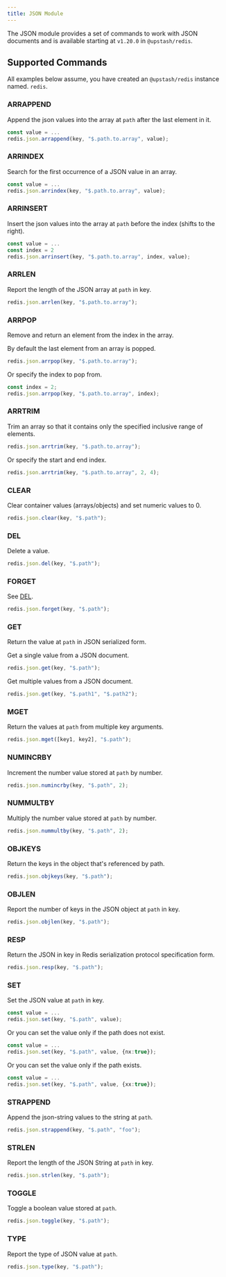 ```yaml
---
title: JSON Module
---
```


The JSON module provides a set of commands to work with JSON documents and is
available starting at `v1.20.0` in `@upstash/redis`.

## Supported Commands

All examples below assume, you have created an `@upstash/redis` instance named.
`redis`.

### ARRAPPEND

Append the json values into the array at `path` after the last element in it.

```ts
const value = ...
redis.json.arrappend(key, "$.path.to.array", value);
```

### ARRINDEX

Search for the first occurrence of a JSON value in an array.

```ts
const value = ...
redis.json.arrindex(key, "$.path.to.array", value);
```

### ARRINSERT

Insert the json values into the array at `path` before the index (shifts to the
right).

```ts
const value = ...
const index = 2
redis.json.arrinsert(key, "$.path.to.array", index, value);
```

### ARRLEN

Report the length of the JSON array at `path` in key.

```ts
redis.json.arrlen(key, "$.path.to.array");
```

### ARRPOP

Remove and return an element from the index in the array.

By default the last element from an array is popped.

```ts
redis.json.arrpop(key, "$.path.to.array");
```

Or specify the index to pop from.

```ts
const index = 2;
redis.json.arrpop(key, "$.path.to.array", index);
```

### ARRTRIM

Trim an array so that it contains only the specified inclusive range of
elements.

```ts
redis.json.arrtrim(key, "$.path.to.array");
```

Or specify the start and end index.

```ts
redis.json.arrtrim(key, "$.path.to.array", 2, 4);
```

### CLEAR

Clear container values (arrays/objects) and set numeric values to 0.

```ts
redis.json.clear(key, "$.path");
```

### DEL

Delete a value.

```ts
redis.json.del(key, "$.path");
```

### FORGET

See [DEL](#del).

```ts
redis.json.forget(key, "$.path");
```

### GET

Return the value at `path` in JSON serialized form.

Get a single value from a JSON document.

```ts
redis.json.get(key, "$.path");
```

Get multiple values from a JSON document.

```ts
redis.json.get(key, "$.path1", "$.path2");
```

### MGET

Return the values at `path` from multiple key arguments.

```ts
redis.json.mget([key1, key2], "$.path");
```

### NUMINCRBY

Increment the number value stored at `path` by number.

```ts
redis.json.numincrby(key, "$.path", 2);
```

### NUMMULTBY

Multiply the number value stored at `path` by number.

```ts
redis.json.nummultby(key, "$.path", 2);
```

### OBJKEYS

Return the keys in the object that's referenced by path.

```ts
redis.json.objkeys(key, "$.path");
```

### OBJLEN

Report the number of keys in the JSON object at `path` in key.

```ts
redis.json.objlen(key, "$.path");
```

### RESP

Return the JSON in key in Redis serialization protocol specification form.

```ts
redis.json.resp(key, "$.path");
```

### SET

Set the JSON value at `path` in key.

```ts
const value = ...
redis.json.set(key, "$.path", value);
```

Or you can set the value only if the path does not exist.

```ts
const value = ...
redis.json.set(key, "$.path", value, {nx:true});
```

Or you can set the value only if the path exists.

```ts
const value = ...
redis.json.set(key, "$.path", value, {xx:true});
```

### STRAPPEND

Append the json-string values to the string at `path`.

```ts
redis.json.strappend(key, "$.path", "foo");
```

### STRLEN

Report the length of the JSON String at `path` in key.

```ts
redis.json.strlen(key, "$.path");
```

### TOGGLE

Toggle a boolean value stored at `path`.

```ts
redis.json.toggle(key, "$.path");
```

### TYPE

Report the type of JSON value at `path`.

```ts
redis.json.type(key, "$.path");
```
